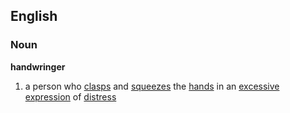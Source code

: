 ==English==
===Noun===
'''handwringer'''
# a person who [[clasp]]s and [[squeeze]]s the [[hand]]s in an [[excessive]] [[expression]] of [[distress]]